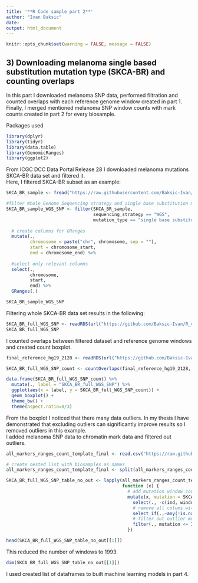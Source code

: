 ---
title: '**R Code sample part 2**'
author: "Ivan Baksic"
date:
output: html_document
---

```{r setup, include=FALSE}
knitr::opts_chunk$set(warning = FALSE, message = FALSE)
```

## 3) Downloading melanoma single based substitution mutation type (SKCA-BR) and counting overlaps

In this part I downloaded melanoma SNP data, performed filtration and counted overlaps with each reference genome window created in part 1. Finally, I merged mentioned melanoma SNP window counts with mark counts created in part 2 for every biosample.

Packages used
```{r}
library(dplyr)
library(tidyr)
library(data.table)
library(GenomicRanges)
library(ggplot2)
```

From ICGC DCC Data Portal Release 28 I downloaded melanoma mutations SKCA-BR data set and filtered it.  
Here, I filtered SKCA-BR subset as an example:
```{r}
SKCA_BR_sample <- fread("https://raw.githubusercontent.com/Baksic-Ivan/R_code_sample-Cancer_Cell-of-Origin_Determination/main/simple_somatic_mutation.open.SKCA-BR_sample.csv")

#filter Whole Genome Sequencing strategy and single base substitution mutation type
SKCA_BR_sample_WGS_SNP <- filter(SKCA_BR_sample,
                                 sequencing_strategy == "WGS",
                                 mutation_type == "single base substitution") %>%
  
  # create columns for GRanges
  mutate(.,
         chromosome = paste("chr", chromosome, sep = ""), 
         start = chromosome_start, 
         end = chromosome_end) %>%
  
  #select only relevant columns
  select(.,
         chromosome, 
         start, 
         end) %>%
  GRanges(.)

SKCA_BR_sample_WGS_SNP

```

Filtering whole SKCA-BR data set results in the following:
```{r}
SKCA_BR_full_WGS_SNP <- readRDS(url("https://github.com/Baksic-Ivan/R_code_sample-Cancer_Cell-of-Origin_Determination/raw/main/SKCA_BR_full_WGS_SNP_no_mcols.RDS"))
SKCA_BR_full_WGS_SNP
```
I counted overlaps between filtered dataset and reference genome windows and created count boxplot.
```{r}
final_reference_hg19_2128 <- readRDS(url("https://github.com/Baksic-Ivan/R_code_sample-Cancer_Cell-of-Origin_Determination/raw/main/final_reference_hg19_2128.RDS"))

SKCA_BR_full_WGS_SNP_count <- countOverlaps(final_reference_hg19_2128, SKCA_BR_full_WGS_SNP)

data.frame(SKCA_BR_full_WGS_SNP_count) %>%
  mutate(., label = "SKCA_BR_full_WGS_SNP") %>%
  ggplot(aes(x = label, y = SKCA_BR_full_WGS_SNP_count)) +
  geom_boxplot() +
  theme_bw() +
  theme(aspect.ratio=8/3)
```

From the boxplot I noticed that there many data outliers. In my thesis I have demonstrated that excluding outliers can significantly improve results so I removed outliers in this example.  
I added melanoma SNP data to chromatin mark data and filtered out outliers.
```{r}
all_markers_ranges_count_template_final <- read.csv("https://raw.githubusercontent.com/Baksic-Ivan/R_code_sample-Cancer_Cell-of-Origin_Determination/main/all_markers_ranges_count_template_final.csv")

# create nested list with biosamples as names
all_markers_ranges_count_template_final <- split(all_markers_ranges_count_template_final, all_markers_ranges_count_template_final$ind)

SKCA_BR_full_WGS_SNP_table_no_out <- lapply(all_markers_ranges_count_template_final,
                                            function (x) {
                                              # add mutation window counts
                                              mutate(x, mutation = SKCA_BR_full_WGS_SNP_count) %>%
                                                select(., -c(ind, window_id)) %>%
                                                # remove all colums with NA
                                                select_if(.,~any(!is.na(.))) %>%
                                                # filter out outlier mutation count observations
                                                filter(., mutation <= IQR(SKCA_BR_full_WGS_SNP_count)*1.5 + quantile(SKCA_BR_full_WGS_SNP_count, 0.75))
                                              })

head(SKCA_BR_full_WGS_SNP_table_no_out[[1]])
```
This reduced the number of windows to 1993.
```{r}
dim(SKCA_BR_full_WGS_SNP_table_no_out[[1]])
```


I used created list of dataframes to built machine learning models in part 4.